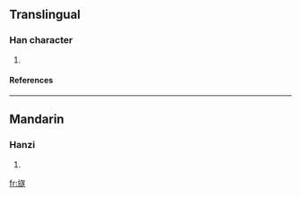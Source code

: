 ==Translingual==
===Han character===
{{Han char|rn=70|rad=方|as=15|sn=19|four=0723<sub>3</sub>|canj=卜尸卜人人 (YSYOO)}}
# {{defn|Han|sort=方15}}
====References====
{{Han ref|kx=0485.160|dkj=13707|dj=0847.170|hdz=32185.040|uh=65DE|ud=26078|bh=F249|bd=62025}}

----
==Mandarin==
===Hanzi===
{{cmn-hanzi|pin=[[mó]] ([[mo2]]), [[suì]] ([[sui4]])|wg=mo<sup>2</sup>, sui<sup>4</sup>}}
# {{defn|Mandarin}}

[[fr:旞]]